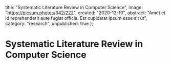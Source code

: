 <title>Systematic Literature Review in Computer Science | Christian Blank</title>

  title: "Systematic Literature Review in Computer Science",
  image: "https://picsum.photos/342/222",
  created: "2020-12-10",
  abstract: "Amet et id reprehenderit aute fugiat officia. Est cupidatat ipsum esse sit ut",
  category: "research",
  unpublished: true
};

# Systematic Literature Review in Computer Science

